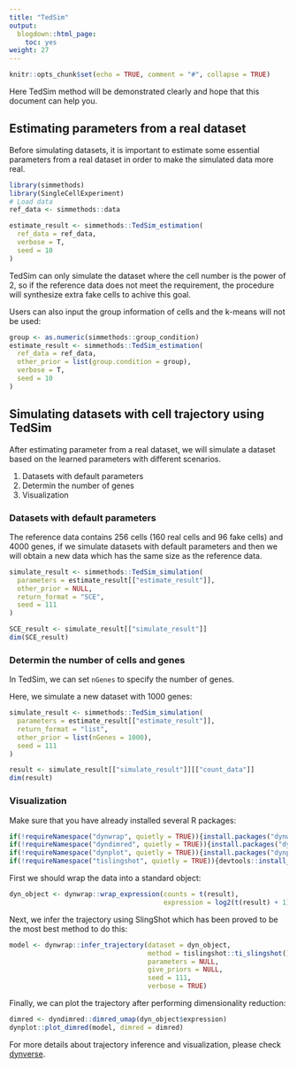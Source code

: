 ```yaml
---
title: "TedSim"
output:
  blogdown::html_page:
    toc: yes
weight: 27
---
```


<!-- github markdown built using 
rmarkdown::render("vignettes/TedSim.Rmd", output_format = rmarkdown::github_document())
-->

```r
knitr::opts_chunk$set(echo = TRUE, comment = "#", collapse = TRUE)
```
Here TedSim method will be demonstrated clearly and hope that this document can help you.

## Estimating parameters from a real dataset

Before simulating datasets, it is important to estimate some essential parameters from a real dataset in order to make the simulated data more real. 

```r
library(simmethods)
library(SingleCellExperiment)
# Load data
ref_data <- simmethods::data
```


```r
estimate_result <- simmethods::TedSim_estimation(
  ref_data = ref_data,
  verbose = T,
  seed = 10
)
```

TedSim can only simulate the dataset where the cell number is the power of 2, so if the reference data does not meet the requirement, the procedure will synthesize extra fake cells to achive this goal.

Users can also input the group information of cells and the k-means will not be used:

```r
group <- as.numeric(simmethods::group_condition)
estimate_result <- simmethods::TedSim_estimation(
  ref_data = ref_data,
  other_prior = list(group.condition = group),
  verbose = T,
  seed = 10
)
```


## Simulating datasets with cell trajectory using TedSim

After estimating parameter from a real dataset, we will simulate a dataset based on the learned parameters with different scenarios.

1. Datasets with default parameters
2. Determin the number of genes
3. Visualization

### Datasets with default parameters

The reference data contains 256 cells (160 real cells and 96 fake cells) and 4000 genes, if we simulate datasets with default parameters and then we will obtain a new data which has the same size as the reference data.

```r
simulate_result <- simmethods::TedSim_simulation(
  parameters = estimate_result[["estimate_result"]],
  other_prior = NULL,
  return_format = "SCE",
  seed = 111
)
```

```r
SCE_result <- simulate_result[["simulate_result"]]
dim(SCE_result)
```

### Determin the number of cells and genes

In TedSim, we can set `nGenes` to specify the number of genes.

Here, we simulate a new dataset with 1000 genes:

```r
simulate_result <- simmethods::TedSim_simulation(
  parameters = estimate_result[["estimate_result"]],
  return_format = "list",
  other_prior = list(nGenes = 1000),
  seed = 111
)
```

```r
result <- simulate_result[["simulate_result"]][["count_data"]]
dim(result)
```


### Visualization

Make sure that you have already installed several R packages:
```r
if(!requireNamespace("dynwrap", quietly = TRUE)){install.packages("dynwrap")}
if(!requireNamespace("dyndimred", quietly = TRUE)){install.packages("dyndimred")}
if(!requireNamespace("dynplot", quietly = TRUE)){install.packages("dynplot")}
if(!requireNamespace("tislingshot", quietly = TRUE)){devtools::install_github("dynverse/ti_slingshot/package/")}
```

First we should wrap the data into a standard object:

```r
dyn_object <- dynwrap::wrap_expression(counts = t(result),
                                       expression = log2(t(result) + 1))
```

Next, we infer the trajectory using SlingShot which has been proved to be the most best method to do this:

```r
model <- dynwrap::infer_trajectory(dataset = dyn_object,
                                   method = tislingshot::ti_slingshot(),
                                   parameters = NULL,
                                   give_priors = NULL,
                                   seed = 111,
                                   verbose = TRUE)
```

Finally, we can plot the trajectory after performing dimensionality reduction:
```r
dimred <- dyndimred::dimred_umap(dyn_object$expression)
dynplot::plot_dimred(model, dimred = dimred)
```

For more details about trajectory inference and visualization, please check [dynverse](https://dynverse.org/).